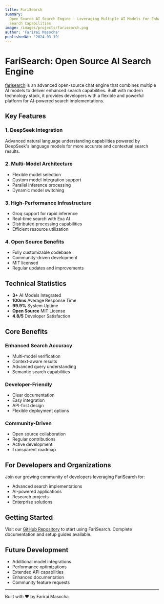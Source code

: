 ```yaml
---
title: FariSearch
summary:
  Open Source AI Search Engine - Leveraging Multiple AI Models for Enhanced
  Search Capabilities
image: /images/projects/farisearch.png
author: 'Farirai Masocha'
publishedAt: '2024-03-19'
---
```


# FariSearch: Open Source AI Search Engine

[farisearch](https://farisearch.co.zw) is an advanced open-source chat engine
that combines multiple AI models to deliver enhanced search capabilities. Built
with modern technology stack, it provides developers with a flexible and
powerful platform for AI-powered search implementations.

## Key Features

### 1. DeepSeek Integration

Advanced natural language understanding capabilities powered by DeepSeek's
language models for more accurate and contextual search results.

### 2. Multi-Model Architecture

- Flexible model selection
- Custom model integration support
- Parallel inference processing
- Dynamic model switching

### 3. High-Performance Infrastructure

- Groq support for rapid inference
- Real-time search with Exa AI
- Distributed processing capabilities
- Efficient resource utilization

### 4. Open Source Benefits

- Fully customizable codebase
- Community-driven development
- MIT licensed
- Regular updates and improvements

## Technical Statistics

- **3+** AI Models Integrated
- **100ms** Average Response Time
- **99.9%** System Uptime
- **Open Source** MIT License
- **4.8/5** Developer Satisfaction

## Core Benefits

### Enhanced Search Accuracy

- Multi-model verification
- Context-aware results
- Advanced query understanding
- Semantic search capabilities

### Developer-Friendly

- Clear documentation
- Easy integration
- API-first design
- Flexible deployment options

### Community-Driven

- Open source collaboration
- Regular contributions
- Active development
- Transparent roadmap

## For Developers and Organizations

Join our growing community of developers leveraging FariSearch for:

- Advanced search implementations
- AI-powered applications
- Research projects
- Enterprise solutions

## Getting Started

Visit our [GitHub Repository](#) to start using FariSearch. Complete
documentation and setup guides available.

## Future Development

- Additional model integrations
- Performance optimizations
- Extended API capabilities
- Enhanced documentation
- Community feature requests

---

Built with ❤️ by Farirai Masocha
